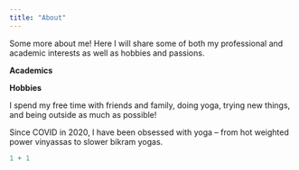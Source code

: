 ```yaml
---
title: "About"
---
```


Some more about me! Here I will share some of both my professional and academic interests as well as hobbies and passions.

**Academics**

**Hobbies**

I spend my free time with friends and family, doing yoga, trying new things, and being outside as much as possible!

Since COVID in 2020, I have been obsessed with yoga – from hot weighted power vinyassas to slower bikram yogas.

```r
1 + 1
```
